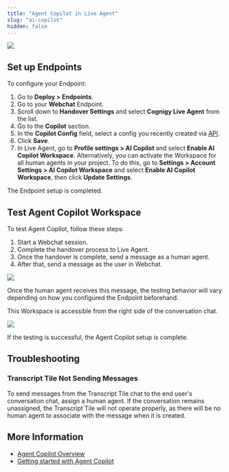 ```yaml
---
title: "Agent Copilot in Live Agent"
slug: "ai-copilot"
hidden: false
---
```



<a href="/release-notes/4.51"><img noZoom src="https://img.shields.io/badge/Added in-v4.51-blue.svg" /></a>


<AiCopilotBeforeYouBegin/>

<LiveAgentAssistantSetup/>

## Set up Endpoints

To configure your Endpoint:

1. Go to **Deploy > Endpoints**.
2. Go to your **Webchat** Endpoint.
3. Scroll down to **Handover Settings** and select **Cognigy Live Agent** from the list.
4. Go to the **Copilot** section.
5. In the **Copilot Config** field, select a config you recently created via [API](https://api-trial.cognigy.ai/openapi#post-/v2.0/agentassistconfigs).
6. Click **Save**.
7. In Live Agent, go to **Profile settings > AI Copilot** and select **Enable AI Copilot Workspace**. Alternatively, you can activate the Workspace for all human agents in your project. To do this, go to **Settings > Account Settings > AI Copilot Workspace** and select **Enable AI Copilot Workspace**, then click **Update Settings**.

The Endpoint setup is completed.

## Test Agent Copilot Workspace

To test Agent Copilot, follow these steps:

1. Start a Webchat session.
2. Complete the handover process to Live Agent.
3. Once the handover is complete, send a message as a human agent.
4. After that, send a message as the user in Webchat.

<Frame>
    <img class="image-center" src="/_assets/live-agent/la-agent-assist-webchat.png" style={{ width: 'auto' }} />
</Frame>

Once the human agent receives this message, the testing behavior will vary depending on how you configured the Endpoint beforehand.

This Workspace is accessible from the right side of the conversation chat.
      
<Frame>
 <img class="image-center" src="/_assets/live-agent/la-agent-assist-workspace.png" style={{ width: 'auto' }} />
</Frame>

If the testing is successful, the Agent Copilot setup is complete.

## Troubleshooting

### Transcript Tile Not Sending Messages

To send messages from the Transcript Tile chat to the end user's conversation chat, assign a human agent.
If the conversation remains unassigned, the Transcript Tile will not operate properly, as there will be no human agent to associate with the message when it is created.

## More Information 

- [Agent Copilot Overview](/agent-copilot/overview)
- [Getting started with Agent Copilot](/agent-copilot/getting-started)